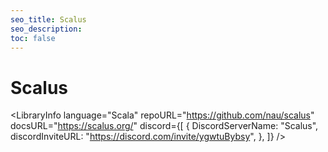 ```yaml
---
seo_title: Scalus
seo_description:
toc: false
---
```



# Scalus

<LibraryInfo
  language="Scala"
  repoURL="https://github.com/nau/scalus"
  docsURL="https://scalus.org/"
  discord={[
    {
      DiscordServerName: "Scalus",
      discordInviteURL: "https://discord.com/invite/ygwtuBybsy",
    },
  ]}
/>
